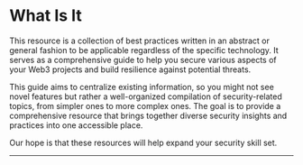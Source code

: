 
<TagProvider>
<TagFilter />

# What Is It

This resource is a collection of best practices written in an abstract or general fashion to be applicable regardless of the specific technology. It serves as a comprehensive guide to help you secure various aspects of your Web3 projects and build resilience against potential threats.

This guide aims to centralize existing information, so you might not see novel features but rather a well-organized compilation of security-related topics, from simpler ones to more complex ones. The goal is to provide a comprehensive resource that brings together diverse security insights and practices into one accessible place.

Our hope is that these resources will help expand your security skill set.

---

</TagProvider>
<ContributeFooter />